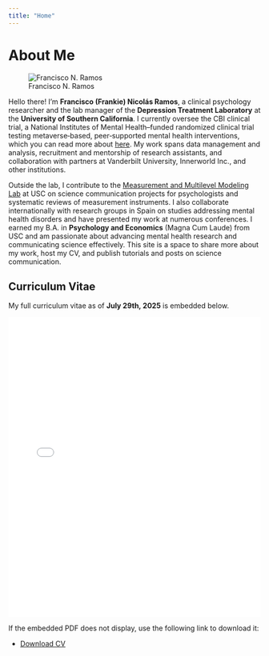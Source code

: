```yaml
---
title: "Home"
---
```


# About Me

<div>

![Francisco N. Ramos](Francisco%20DTX.png){.profile-img-right}

Hello there! I'm **Francisco (Frankie) Nicolás Ramos**, a clinical psychology researcher and the lab manager of the **Depression Treatment Laboratory** at the **University of Southern California**. I currently oversee the CBI clinical trial, a National Institutes of Mental Health–funded randomized clinical trial testing metaverse‑based, peer‑supported mental health interventions, which you can read more about [here](https://clinicaltrials.gov/study/NCT06418997). My work spans data management and analysis, recruitment and mentorship of research assistants, and collaboration with partners at Vanderbilt University, Innerworld Inc., and other institutions.

</div>

Outside the lab, I contribute to the [Measurement and Multilevel Modeling Lab](https://mmmlab.rbind.io/) at USC on science communication projects for psychologists and systematic reviews of measurement instruments. I also collaborate internationally with research groups in Spain on studies addressing mental health disorders and have presented my work at numerous conferences. I earned my B.A. in **Psychology and Economics** (Magna Cum Laude) from USC and am passionate about advancing mental health research and communicating science effectively. This site is a space to share more about my work, host my CV, and publish tutorials and posts on science communication.

## Curriculum Vitae

My full curriculum vitae as of **July 29th, 2025** is embedded below.

<div style="margin-top:1em; margin-bottom:1em;">
<iframe src="cv.pdf" style="width:100%; height:600px; border:none;">Your browser does not support iframes.</iframe>
</div>

If the embedded PDF does not display, use the following link to download it:

- [Download CV](cv.pdf)
